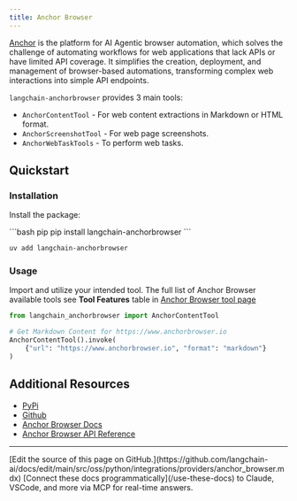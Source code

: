 ```yaml
---
title: Anchor Browser
---
```


[Anchor](https://anchorbrowser.io?utm=langchain) is the platform for AI Agentic browser automation, which solves the challenge of automating workflows for web applications that lack APIs or have limited API coverage. It simplifies the creation, deployment, and management of browser-based automations, transforming complex web interactions into simple API endpoints.

`langchain-anchorbrowser` provides 3 main tools:
- `AnchorContentTool` - For web content extractions in Markdown or HTML format.
- `AnchorScreenshotTool` - For web page screenshots.
- `AnchorWebTaskTools` - To perform web tasks.

## Quickstart

### Installation

Install the package:

<CodeGroup>
```bash pip
pip install langchain-anchorbrowser
```

```bash uv
uv add langchain-anchorbrowser
```
</CodeGroup>

### Usage

Import and utilize your intended tool. The full list of Anchor Browser available tools see **Tool Features** table in [Anchor Browser tool page](/oss/python/integrations/tools/anchor_browser)

```python
from langchain_anchorbrowser import AnchorContentTool

# Get Markdown Content for https://www.anchorbrowser.io
AnchorContentTool().invoke(
    {"url": "https://www.anchorbrowser.io", "format": "markdown"}
)
```

## Additional Resources

- [PyPi](https://pypi.org/project/langchain-anchorbrowser)
- [Github](https://github.com/anchorbrowser/langchain-anchorbrowser)
- [Anchor Browser Docs](https://docs.anchorbrowser.io/introduction?utm=langchain)
- [Anchor Browser API Reference](https://docs.anchorbrowser.io/api-reference/ai-tools/perform-web-task?utm=langchain)

---

<Callout icon="pen-to-square" iconType="regular">
    [Edit the source of this page on GitHub.](https://github.com/langchain-ai/docs/edit/main/src/oss/python/integrations/providers/anchor_browser.mdx)
</Callout>
<Tip icon="terminal" iconType="regular">
    [Connect these docs programmatically](/use-these-docs) to Claude, VSCode, and more via MCP for    real-time answers.
</Tip>
